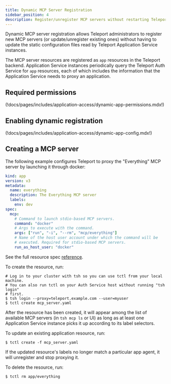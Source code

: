 ```yaml
---
title: Dynamic MCP Server Registration
sidebar_position: 4
description: Register/unregister MCP servers without restarting Teleport.
---
```


Dynamic MCP server registration allows Teleport administrators to register new
MCP servers (or update/unregister existing ones) without having to update the
static configuration files read by Teleport Application Service instances.

The MCP server resources are registered as `app` resources in the Teleport
backend. Application Service instances periodically query the Teleport Auth
Service for `app` resources, each of which includes the information that the
Application Service needs to proxy an application.

## Required permissions

(!docs/pages/includes/application-access/dynamic-app-permissions.mdx!)

## Enabling dynamic registration

(!docs/pages/includes/application-access/dynamic-app-config.mdx!)

## Creating a MCP server

The following example configures Teleport to proxy the "Everything" MCP server
by launching it through docker:
```yaml
kind: app
version: v3
metadata:
  name: everything
  description: The Everything MCP server
  labels:
    env: dev
spec:
  mcp:
    # Command to launch stdio-based MCP servers.
    command: "docker"
    # Args to execute with the command.
    args: ["run", "-i", "--rm", "mcp/everything"]
    # Name of the host user account under which the command will be
    # executed. Required for stdio-based MCP servers.
    run_as_host_user: "docker"
```

See the full resource spec [reference](../../reference/agent-services/mcp-access.mdx).

To create the resource, run:

```code
# Log in to your cluster with tsh so you can use tctl from your local machine.
# You can also run tctl on your Auth Service host without running "tsh login"
# first.
$ tsh login --proxy=teleport.example.com --user=myuser
$ tctl create mcp_server.yaml
```

After the resource has been created, it will appear among the list of available
MCP servers (in `tsh mcp ls` or UI) as long as at least one Application Service
instance picks it up according to its label selectors.

To update an existing application resource, run:

```code
$ tctl create -f mcp_server.yaml
```

If the updated resource's labels no longer match a particular app agent, it
will unregister and stop proxying it.

To delete the resource, run:

```code
$ tctl rm app/everything
```
